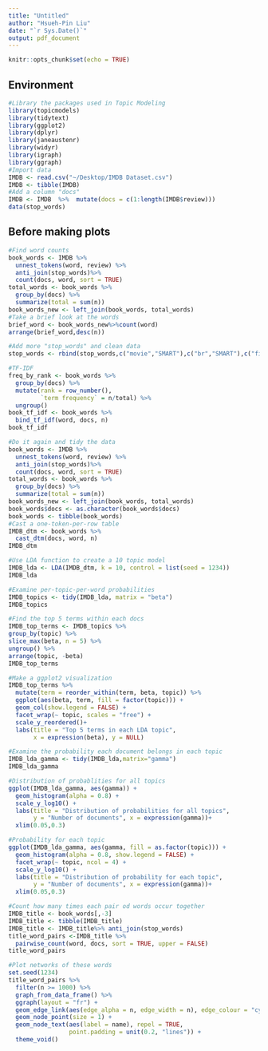 ```yaml
---
title: "Untitled"
author: "Hsueh-Pin Liu"
date: "`r Sys.Date()`"
output: pdf_document
---
```


```r
knitr::opts_chunk$set(echo = TRUE)
```

## Environment
```r
#Library the packages used in Topic Modeling
library(topicmodels)
library(tidytext)
library(ggplot2)
library(dplyr)
library(janeaustenr)
library(widyr)
library(igraph)
library(ggraph)
#Import data
IMDB <- read.csv("~/Desktop/IMDB Dataset.csv")
IMDB <- tibble(IMDB)
#Add a column "docs"
IMDB <- IMDB  %>%  mutate(docs = c(1:length(IMDB$review)))
data(stop_words)
```

## Before making plots
```r
#Find word counts
book_words <- IMDB %>%
  unnest_tokens(word, review) %>%
  anti_join(stop_words)%>%
  count(docs, word, sort = TRUE)
total_words <- book_words %>% 
  group_by(docs) %>% 
  summarize(total = sum(n))
book_words_new <- left_join(book_words, total_words)
#Take a brief look at the words
brief_word <- book_words_new%>%count(word)
arrange(brief_word,desc(n))
```
```r
#Add more "stop_words" and clean data
stop_words <- rbind(stop_words,c("movie","SMART"),c("br","SMART"),c("film","SMART"),c("time","SMART"),c("story","SMART"),c("people","SMART"),c("bad","SMART"),c("watch","SMART"),c("movies","SMART"),c("characters","SMART"),c("character","SMART"),c("films","SMART"),c("scenes","SMART"),c("scene","SMART"),c("watching","SMART"),c("10","SMART"),c("times","SMART"))

#TF-IDF
freq_by_rank <- book_words %>% 
  group_by(docs) %>% 
  mutate(rank = row_number(), 
         `term frequency` = n/total) %>%
  ungroup()
book_tf_idf <- book_words %>%
  bind_tf_idf(word, docs, n)
book_tf_idf

#Do it again and tidy the data
book_words <- IMDB %>%
  unnest_tokens(word, review) %>%
  anti_join(stop_words)%>%
  count(docs, word, sort = TRUE)
total_words <- book_words %>% 
  group_by(docs) %>% 
  summarize(total = sum(n))
book_words_new <- left_join(book_words, total_words)
book_words$docs <- as.character(book_words$docs)
book_words <- tibble(book_words)
#Cast a one-token-per-row table
IMDB_dtm <- book_words %>%
  cast_dtm(docs, word, n)
IMDB_dtm
```
```r
#Use LDA function to create a 10 topic model
IMDB_lda <- LDA(IMDB_dtm, k = 10, control = list(seed = 1234))
IMDB_lda
```


```r
#Examine per-topic-per-word probabilities
IMDB_topics <- tidy(IMDB_lda, matrix = "beta")
IMDB_topics
```
```r
#Find the top 5 terms within each docs
IMDB_top_terms <- IMDB_topics %>%
group_by(topic) %>%
slice_max(beta, n = 5) %>% 
ungroup() %>%
arrange(topic, -beta)
IMDB_top_terms
```
```r
#Make a ggplot2 visualization
IMDB_top_terms %>%
  mutate(term = reorder_within(term, beta, topic)) %>%
  ggplot(aes(beta, term, fill = factor(topic))) +
  geom_col(show.legend = FALSE) +
  facet_wrap(~ topic, scales = "free") +
  scale_y_reordered()+
  labs(title = "Top 5 terms in each LDA topic",
       x = expression(beta), y = NULL)
```
```r
#Examine the probability each document belongs in each topic
IMDB_lda_gamma <- tidy(IMDB_lda,matrix="gamma")
IMDB_lda_gamma
```
```r
#Distribution of probablities for all topics
ggplot(IMDB_lda_gamma, aes(gamma)) +
  geom_histogram(alpha = 0.8) +
  scale_y_log10() +
  labs(title = "Distribution of probabilities for all topics",
       y = "Number of documents", x = expression(gamma))+
  xlim(0.05,0.3)
```
```r
#Probability for each topic
ggplot(IMDB_lda_gamma, aes(gamma, fill = as.factor(topic))) +
  geom_histogram(alpha = 0.8, show.legend = FALSE) +
  facet_wrap(~ topic, ncol = 4) +
  scale_y_log10() +
  labs(title = "Distribution of probability for each topic",
       y = "Number of documents", x = expression(gamma))+
  xlim(0.05,0.3)
```
```r
#Count how many times each pair od words occur together
IMDB_title <- book_words[,-3]
IMDB_title <- tibble(IMDB_title)
IMDB_title <- IMDB_title%>% anti_join(stop_words)
title_word_pairs <-IMDB_title %>% 
  pairwise_count(word, docs, sort = TRUE, upper = FALSE)
title_word_pairs
```
```r
#Plot networks of these words
set.seed(1234)
title_word_pairs %>%
  filter(n >= 1000) %>%
  graph_from_data_frame() %>%
  ggraph(layout = "fr") +
  geom_edge_link(aes(edge_alpha = n, edge_width = n), edge_colour = "cyan4") +
  geom_node_point(size = 1) +
  geom_node_text(aes(label = name), repel = TRUE, 
                 point.padding = unit(0.2, "lines")) +
  theme_void()
```

